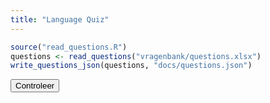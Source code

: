 ```yaml
---
title: "Language Quiz"
---
```



```r
source("read_questions.R")
questions <- read_questions("vragenbank/questions.xlsx")
write_questions_json(questions, "docs/questions.json")
```

<div>
  <p id="question"></p>
  <div id="options"></div>
  <button onclick="checkAnswer()">Controleer</button>
  <p id="result" style="display: none;"></p>
</div>

<script>
  let quizData = [];
  let currentOptions = [];

  function loadQuizData() {
    fetch('questions.json')
      .then(response => response.json())
      .then(data => {
        quizData = data;
        loadQuestion();
      });
  }

  function shuffleArray(array) {
    for (let i = array.length - 1; i > 0; i--) {
      const j = Math.floor(Math.random() * (i + 1));
      [array[i], array[j]] = [array[j], array[i]];
    }
  }

  function loadQuestion() {
    const randomIndex = Math.floor(Math.random() * quizData.length);
    const question = quizData[randomIndex].question;
    const options = quizData[randomIndex].options.split('; ');
    shuffleArray(options);
    currentOptions = options;
    
    document.getElementById('question').textContent = question;
    
    const optionsDiv = document.getElementById('options');
    optionsDiv.innerHTML = '';

    options.forEach((option, index) => {
      const radioButton = document.createElement('input');
      radioButton.type = 'radio';
      radioButton.name = 'option';
      radioButton.id = `option${index}`;
      radioButton.value = option;

      const label = document.createElement('label');
      label.htmlFor = `option${index}`;
      label.textContent = option;

      optionsDiv.appendChild(radioButton);
      optionsDiv.appendChild(label);
      optionsDiv.appendChild(document.createElement('br'));
    });

    document.getElementById('result').style.display = 'none';
  }

  function checkAnswer() {
    const options = document.getElementsByName('option');
    let selectedOption = null;
    options.forEach(option => {
      if (option.checked) {
        selectedOption = option.value;
      }
    });

    const currentQuestion = document.getElementById('question').textContent;
    const correctAnswer = quizData.find(q => q.question === currentQuestion).correct_answer;

    if (selectedOption && selectedOption.toLowerCase() === correctAnswer.toLowerCase()) {
      document.getElementById('result').textContent = 'Correct!';
      document.getElementById('result').style.color = 'green';
    } else {
      document.getElementById('result').textContent = 'Niet correct, het juiste antwoord is ' + correctAnswer + '.';
      document.getElementById('result').style.color = 'red';
    }
    document.getElementById('result').style.display = 'block';
    setTimeout(loadQuestion, 2000);
  }

  loadQuizData();
</script>
